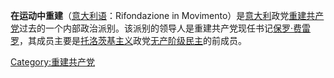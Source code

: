 '''在运动中重建'''（[[意大利语|意大利语]]：Rifondazione in Movimento）是[[意大利|意大利]]政党[[重建共产党|重建共产党]]过去的一个内部政治派别。该派别的领导人是重建共产党现任书记[[保罗·费雷罗|保罗·费雷罗]]，其成员主要是[[托洛茨基主义|托洛茨基主义]]政党[[无产阶级民主|无产阶级民主]]的前成员。

[[Category:重建共产党|Category:重建共产党]]